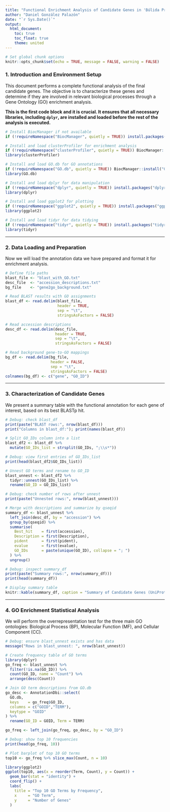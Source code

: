 ---
title: "Functional Enrichment Analysis of Candidate Genes in 'Búlida Precoz'"
author: "Daniel González Palazón"
date: "`r Sys.Date()`"
output:
  html_document:
    toc: true
    toc_float: true
    theme: united
---

```{r setup}
# Set global chunk options
knitr::opts_chunk$set(echo = TRUE, message = FALSE, warning = FALSE)

```

### 1. Introduction and Environment Setup

This document performs a complete functional analysis of the final candidate genes. The objective is to characterize these genes and determine if they are involved in relevant biological processes through a Gene Ontology (GO) enrichment analysis.

**This is the first code block and it is crucial. It ensures that all necessary libraries, including `dplyr`, are installed and loaded before the rest of the analysis is executed.**


```{r libraries, message=FALSE, warning=FALSE}
# Install BiocManager if not available
if (!requireNamespace("BiocManager", quietly = TRUE)) install.packages("BiocManager")

# Install and load clusterProfiler for enrichment analysis
if (!requireNamespace("clusterProfiler", quietly = TRUE)) BiocManager::install("clusterProfiler")
library(clusterProfiler)

# Install and load GO.db for GO annotations
if (!requireNamespace("GO.db", quietly = TRUE)) BiocManager::install("GO.db")
library(GO.db)

# Install and load dplyr for data manipulation
if (!requireNamespace("dplyr", quietly = TRUE)) install.packages("dplyr")
library(dplyr)

# Install and load ggplot2 for plotting
if (!requireNamespace("ggplot2", quietly = TRUE)) install.packages("ggplot2")
library(ggplot2)

# Install and load tidyr for data tidying
if (!requireNamespace("tidyr", quietly = TRUE)) install.packages("tidyr")
library(tidyr)
```

---

### 2. Data Loading and Preparation

Now we will load the annotation data we have prepared and format it for enrichment analysis.

```{r load-data}
# Define file paths
blast_file <- "blast_with_GO.txt"
desc_file  <- "accession_descriptions.txt"
bg_file    <- "gene2go_background.txt"

# Read BLAST results with GO assignments
blast_df <- read.delim(blast_file,
                       header = TRUE,
                       sep = "\t",
                       stringsAsFactors = FALSE)

# Read accession descriptions
desc_df <- read.delim(desc_file,
                      header = TRUE,
                      sep = "\t",
                      stringsAsFactors = FALSE)

# Read background gene-to-GO mappings
bg_df <- read.delim(bg_file,
                    header = FALSE,
                    sep = "\t",
                    stringsAsFactors = FALSE)
colnames(bg_df) <- c("gene", "GO_ID")
```

---

### 3. Characterization of Candidate Genes

We present a summary table with the functional annotation for each gene of interest, based on its best BLASTp hit.

```{r summary-table}
# Debug: check blast_df
print(paste("BLAST rows:", nrow(blast_df)))
print("Columns in blast_df:"); print(names(blast_df))

# Split GO_IDs column into a list
blast_df2 <- blast_df %>%
  mutate(GO_IDs_list = strsplit(GO_IDs, ";\\s*"))

# Debug: view first entries of GO_IDs_list
print(head(blast_df2$GO_IDs_list))

# Unnest GO terms and rename to GO_ID
blast_unnest <- blast_df2 %>%
  tidyr::unnest(GO_IDs_list) %>%
  rename(GO_ID = GO_IDs_list)

# Debug: check number of rows after unnest
print(paste("Unnested rows:", nrow(blast_unnest)))

# Merge with descriptions and summarize by qseqid
summary_df <- blast_unnest %>%
  left_join(desc_df, by = "accession") %>%
  group_by(qseqid) %>%
  summarise(
    Best_hit    = first(accession),
    Description = first(Description),
    pident      = first(pident),
    evalue      = first(evalue),
    GO_IDs      = paste(unique(GO_ID), collapse = "; ")
  ) %>%
  ungroup()

# Debug: inspect summary_df
print(paste("Summary rows:", nrow(summary_df)))
print(head(summary_df))

# Display summary table
knitr::kable(summary_df, caption = "Summary of Candidate Genes (UniProt IDs)")

```

---

### 4. GO Enrichment Statistical Analysis

We will perform the overrepresentation test for the three main GO ontologies: Biological Process (BP), Molecular Function (MF), and Cellular Component (CC).

```{r enrichment-analysis}
# Debug: ensure blast_unnest exists and has data
message("Rows in blast_unnest: ", nrow(blast_unnest))

# Create frequency table of GO terms
library(dplyr)
go_freq <- blast_unnest %>%
  filter(!is.na(GO_ID)) %>%
  count(GO_ID, name = "Count") %>%
  arrange(desc(Count))

# Join GO term descriptions from GO.db
go_desc <- AnnotationDbi::select(
  GO.db,
  keys    = go_freq$GO_ID,
  columns = c("GOID","TERM"),
  keytype = "GOID"
) %>%
  rename(GO_ID = GOID, Term = TERM)

go_freq <- left_join(go_freq, go_desc, by = "GO_ID")

# Debug: show top 10 frequencies
print(head(go_freq, 10))

# Plot barplot of top 10 GO terms
top10 <- go_freq %>% slice_max(Count, n = 10)

library(ggplot2)
ggplot(top10, aes(x = reorder(Term, Count), y = Count)) +
  geom_bar(stat = "identity") +
  coord_flip() +
  labs(
    title = "Top 10 GO Terms by Frequency",
    x     = "GO Term",
    y     = "Number of Genes"
  )
```
